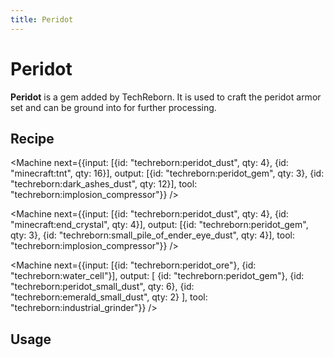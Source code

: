 ```yaml
---
title: Peridot
---
```


<ItemImage file="peridot_gem" alt="Peridot" size="200" />

# Peridot

**Peridot** is a gem added by TechReborn. It is used to craft the peridot armor set and can be ground into <McItem slug="techreborn:peridot_dust"/> for further processing.

## Recipe

<CraftingTable recipe="input air air air input air techreborn:peridot_storage_block air input air air air output techreborn:peridot_gem,9" />

<Machine next={{input: [{id: "techreborn:peridot_dust", qty: 4}, {id: "minecraft:tnt", qty: 16}], output: [{id: "techreborn:peridot_gem", qty: 3}, {id: "techreborn:dark_ashes_dust", qty: 12}], tool: "techreborn:implosion_compressor"}} />

<Machine next={{input: [{id: "techreborn:peridot_dust", qty: 4}, {id: "minecraft:end_crystal", qty: 4}], output: [{id: "techreborn:peridot_gem", qty: 3}, {id: "techreborn:small_pile_of_ender_eye_dust", qty: 4}], tool: "techreborn:implosion_compressor"}} />

<Machine next={{input: [{id: "techreborn:peridot_ore"}, {id: "techreborn:water_cell"}], output: [
  {id: "techreborn:peridot_gem"},
  {id: "techreborn:peridot_small_dust", qty: 6},
  {id: "techreborn:emerald_small_dust", qty: 2}
], tool: "techreborn:industrial_grinder"}} />

## Usage

<CraftingTable recipe="input techreborn:peridot_gem techreborn:peridot_gem techreborn:peridot_gem input techreborn:peridot_gem techreborn:peridot_gem techreborn:peridot_gem input techreborn:peridot_gem techreborn:peridot_gem techreborn:peridot_gem output techreborn:peridot_storage_block" />
<CraftingTable recipe="input air techreborn:peridot_gem air input air techreborn:peridot_gem air input air minecraft:stick air output techreborn:peridot_sword" />
<CraftingTable recipe="input techreborn:peridot_gem techreborn:peridot_gem techreborn:peridot_gem input air minecraft:stick air input air minecraft:stick air output techreborn:peridot_pickaxe" />
<CraftingTable recipe="input techreborn:peridot_gem techreborn:peridot_gem air input techreborn:peridot_gem minecraft:stick air input air minecraft:stick air output techreborn:peridot_axe" />
<CraftingTable recipe="input techreborn:peridot_gem techreborn:peridot_gem air input air minecraft:stick air input air minecraft:stick air output techreborn:peridot_hoe" />
<CraftingTable recipe="input air techreborn:peridot_gem air input air minecraft:stick air input air minecraft:stick air output techreborn:peridot_shovel" />
<CraftingTable recipe="input air air air input techreborn:peridot_gem techreborn:peridot_gem techreborn:peridot_gem input techreborn:peridot_gem air techreborn:peridot_gem output techreborn:peridot_helmet" />
<CraftingTable recipe="input techreborn:peridot_gem air techreborn:peridot_gem input techreborn:peridot_gem techreborn:peridot_gem techreborn:peridot_gem input techreborn:peridot_gem techreborn:peridot_gem techreborn:peridot_gem output techreborn:peridot_chestplate" />
<CraftingTable recipe="input techreborn:peridot_gem techreborn:peridot_gem techreborn:peridot_gem input techreborn:peridot_gem air techreborn:peridot_gem input techreborn:peridot_gem air techreborn:peridot_gem output techreborn:peridot_leggings" />
<CraftingTable recipe="input air air air input techreborn:peridot_gem air techreborn:peridot_gem input techreborn:peridot_gem air techreborn:peridot_gem output techreborn:peridot_boots" />

<Machine recipe="input techreborn:peridot_gem output techreborn:peridot_dust tool techreborn:grinder" />

